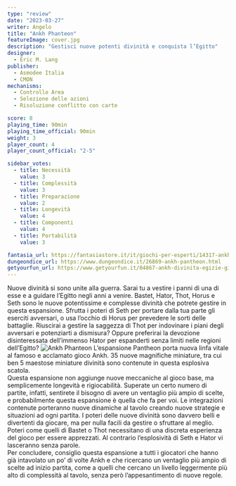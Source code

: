 ```yaml
---
type: "review"
date: "2023-03-27"
writer: Angelo
title: "Ankh Phanteon"
featureImage: cover.jpg
description: "Gestisci nuove potenti divinità e conquista l’Egitto"
designer:
  - Eric M. Lang
publisher:
  - Asmodee Italia
  - CMON
mechanisms:
  - Controllo Area
  - Selezione delle azioni
  - Risoluzione conflitto con carte

score: 8
playing_time: 90min
playing_time_official: 90min
weight: 3
player_count: 4
player_count_official: "2-5"

sidebar_votes:
  - title: Necessità
    value: 3
  - title: Complessità
    value: 3
  - title: Preparazione
    value: 2
  - title: Longevità
    value: 4
  - title: Componenti
    value: 4
  - title: Portabilità
    value: 3

fantasia_url: https://fantasiastore.it/it/giochi-per-esperti/14317-ankh-divinita-egizie-pantheon-espansione.html
dungeondice_url: https://www.dungeondice.it/26869-ankh-pantheon.html
getyourfun_url: https://www.getyourfun.it/04867-ankh-divinita-egizie-giochi-da-tavolo-di-guerra.html?fast_search=fs
---
```


<OriginalReviewLink slug="ankh" />

<Panoramic>
  Nuove divinità si sono unite alla guerra. Sarai tu a vestire i panni di una di
  esse e a guidare l’Egitto negli anni a venire. Bastet, Hator, Thot, Horus e
  Seth sono le nuove potentissime e complesse divinità che potrete gestire in
  questa espansione. Sfrutta i poteri di Seth per portare dalla tua parte gli
  eserciti avversari, o usa l’occhio di Horus per prevedere le sorti delle
  battaglie. Riuscirai a gestire la saggezza di Thot per indovinare i piani
  degli avversari e potenziarti a dismisura? Oppure preferirai la devozione
  disinteressata dell’immenso Hator per espanderti senza limiti nelle regioni
  dell’Egitto?
</Panoramic>

<img src="./game1.jpg" alt="Ankh Phanteon" />

<Feedback>
  L’espansione Pantheon porta nuova linfa vitale al famoso e acclamato gioco
  Ankh. 35 nuove magnifiche miniature, tra cui ben 5 maestose miniature divinità
  sono contenute in questa esplosiva scatola. <br />
  Questa espansione non aggiunge nuove meccaniche al gioco base, ma semplicemente
  longevità e rigiocabilità. Superate un certo numero di partite, infatti, sentirete
  il bisogno di avere un ventaglio più ampio di scelte, e probabilmente questa espansione
  è quella che fa per voi. Le integrazioni contenute porteranno nuove dinamiche al
  tavolo creando nuove strategie e situazioni ad ogni partita. I poteri delle nuove
  divinità sono davvero belli e divertenti da giocare, ma per nulla facili da gestire
  o sfruttare al meglio. Poteri come quelli di Bastet o Thot necessitano di una discreta
  esperienza del gioco per essere apprezzati. Al contrario l’esplosività di Seth
  e Hator vi lasceranno senza parole. <br />
  Per concludere, consiglio questa espansione a tutti i giocatori che hanno già
  intavolato un po’ di volte Ankh e che ricercano un ventaglio più ampio di
  scelte ad inizio partita, come a quelli che cercano un livello leggermente più
  alto di complessità al tavolo, senza però l’appesantimento di nuove regole.
</Feedback>
